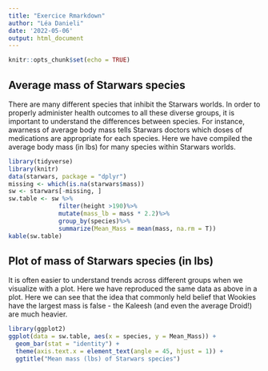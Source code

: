 ```yaml
---
title: "Exercice Rmarkdown"
author: "Léa Danieli"
date: '2022-05-06'
output: html_document
---
```


```r
knitr::opts_chunk$set(echo = TRUE)
```

## Average mass of Starwars species

There are many different species that inhibit the Starwars worlds. In order to properly administer health outcomes to all these diverse groups, it is important to understand the differences between species. For instance, awarness of average body mass tells Starwars doctors which doses of medications are appropriate for each species. Here we have compiled the average body mass (in lbs) for many species within Starwars worlds.

```r
library(tidyverse)
library(knitr)
data(starwars, package = "dplyr")
missing <- which(is.na(starwars$mass))
sw <- starwars[-missing, ]
sw.table <- sw %>% 
              filter(height >190)%>%
              mutate(mass_lb = mass * 2.2)%>%
              group_by(species)%>%
              summarize(Mean_Mass = mean(mass, na.rm = T))
kable(sw.table)
```

## Plot of mass of Starwars species (in lbs)

It is often easier to understand trends across different groups when we visualize with a plot. Here we have reproduced the same data as above in a plot. Here we can see that the idea that commonly held belief that Wookies have the largest mass is false - the Kaleesh (and even the average Droid!) are much heavier.

```r
library(ggplot2)
ggplot(data = sw.table, aes(x = species, y = Mean_Mass)) +
  geom_bar(stat = "identity") +
  theme(axis.text.x = element_text(angle = 45, hjust = 1)) +
  ggtitle("Mean mass (lbs) of Starwars species")
```
